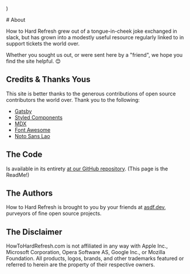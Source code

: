 
  <Seo
    title="About | How to Hard Refresh"
    description="Get to know How to Hard Refresh"
    pathname="/about/"
  />
)

<Static>
  # About

  How to Hard Refresh grew out of a tongue-in-cheek joke exchanged in slack, but has grown
  into a modestly useful resource regularly linked to in support tickets the world over.

  Whether you sought us out, or were sent here by a "friend", we hope you find the site helpful. 😊

  ## Credits & Thanks Yous

  This site is better thanks to the generous contributions of open source contributors the world over. Thank you to the
  following:

  - <a href="https://www.gatsbyjs.com/" target="_blank" rel="noopener noreferrer">Gatsby</a>
  - <a href="https://github.com/styled-components" target="_blank" rel="noopener noreferrer">Styled Components</a>
  - <a href="https://mdxjs.com/" target="_blank" rel="noopener noreferrer">MDX</a>
  - <a href="https://fontawesome.com/" target="_blank" rel="noopener noreferrer">Font Awesome</a>
  - <a href="https://notofonts.github.io/#lao" target="_blank" rel="noopener noreferrer">Noto Sans Lao</a>

  ## The Code

  Is available in its entirety [at our GitHub repository](https://github.com/asdfdotdev/How-To-Hard-Refresh).
  (This page is the ReadMe!)

  ## The Authors

  How to Hard Refresh is brought to you by your friends at [asdf.dev](https://asdf.dev), purveyors of fine open source
  projects.

  ## The Disclaimer

  HowToHardRefresh.com is not affiliated in any way with Apple Inc., Microsoft Corporation, Opera Software AS,
  Google Inc., or Mozilla Foundation. All products, logos, brands, and other trademarks featured or referred to herein
  are the property of their respective owners.
</Static>

